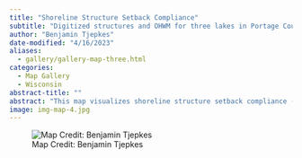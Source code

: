 ```yaml
---
title: "Shoreline Structure Setback Compliance"
subtitle: "Digitized structures and OHWM for three lakes in Portage County, Wisconsin."
author: "Benjamin Tjepkes"
date-modified: "4/16/2023"
aliases: 
  - gallery/gallery-map-three.html
categories:
  - Map Gallery
  - Wisconsin
abstract-title: ""
abstract: "This map visualizes shoreline structure setback compliance (in accordance with Wisconsin NR 115.05(1)(b)) for Mud, Penny, and Tree Lakes in Portage County, Wisconsin. All primary structures in each lake-adjacent parcel were outlined using heads-up digitizing techniques. The distance to water was then determined using the Near tool in ArcMap, referencing the ordinary high water mark for compliance."
image: img-map-4.jpg
---
```


![Map Credit: Benjamin Tjepkes](img-map-4.jpg)



